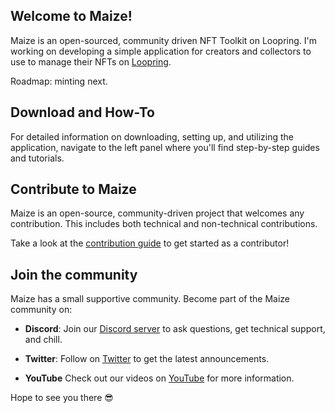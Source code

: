 ## Welcome to Maize!

Maize is an open-sourced, community driven NFT Toolkit on Loopring. I'm working on developing a simple application for creators and collectors to use to manage their NFTs on [Loopring](https://loopring.org/#/about).

Roadmap: minting next.

## Download and How-To

For detailed information on downloading, setting up, and utilizing the application, navigate to the left panel where you'll find step-by-step guides and tutorials.
## Contribute to Maize

Maize is an open-source, community-driven project that welcomes any contribution. This includes both technical and non-technical contributions.

Take a look at the [contribution guide](https://github.com/cobmin/Maize/blob/main/ContributionGuide.md.md) to get started as a contributor! 

## Join the community

Maize has a small supportive community. Become part of the Maize community on:

* **Discord**: Join our [Discord server](https://discord.gg/gKxvUjRpvw) to ask questions, get technical support, and chill.

* **Twitter**: Follow on [Twitter](https://twitter.com/maizehelpsart) to get the latest announcements.

* **YouTube** Check out our videos on [YouTube](https://youtube.com/@MaizeHelpsArt) for more information.

Hope to see you there 😎

